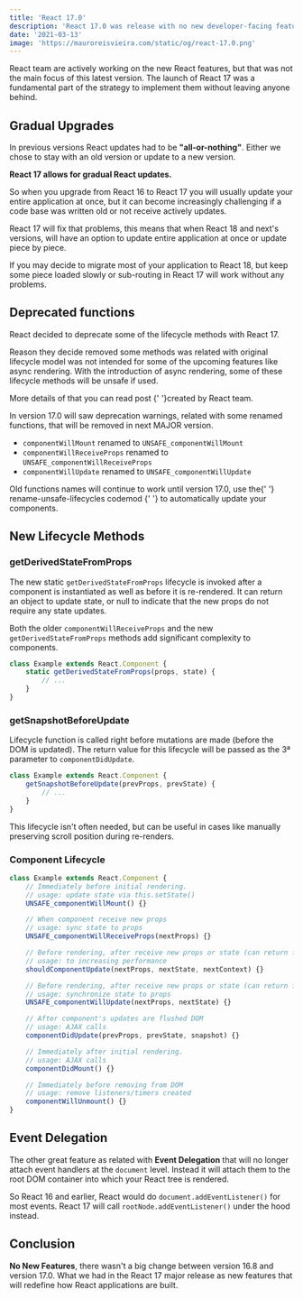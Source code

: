 ```yaml
---
title: 'React 17.0'
description: 'React 17.0 was release with no new developer-facing features, instead React team decided to focused on making it easier to upgrade React itself.'
date: '2021-03-13'
image: 'https://mauroreisvieira.com/static/og/react-17.0.png'
---
```


React team are actively working on the new React features, but that was not the main focus of this latest version.
The launch of React 17 was a fundamental part of the strategy to implement them without leaving anyone behind.

## Gradual Upgrades

In previous versions React updates had to be **"all-or-nothing"**.
Either we chose to stay with an old version or update to a new version.

**React 17 allows for gradual React updates.**

So when you upgrade from React 16 to React 17 you will usually update your entire application at once, but it can become increasingly challenging if a code base was written old or not receive actively updates.

React 17 will fix that problems, this means that when React 18 and next's versions, will have an option to update entire application at once or update piece by piece.

If you may decide to migrate most of your application to React 18, but keep some piece loaded slowly or sub-routing in React 17 will work without any problems.

## Deprecated functions

React decided to deprecate some of the lifecycle methods with React 17.

Reason they decide removed some methods was related with original lifecycle model was not intended for some of the upcoming features like async rendering.
With the introduction of async rendering, some of these lifecycle methods will be unsafe if used.

More details of that you can <Anchor
        target="_blank"
        rel="noopener noreferrer"
        href="https://reactjs.org/blog/2018/03/27/update-on-async-rendering.html"
    >
read post
</Anchor>{' '}created by React team.

In version 17.0 will saw deprecation warnings, related with some renamed functions, that will be removed in next MAJOR version.

-   `componentWillMount` renamed to `UNSAFE_componentWillMount`
-   `componentWillReceiveProps` renamed to `UNSAFE_componentWillReceiveProps`
-   `componentWillUpdate` renamed to `UNSAFE_componentWillUpdate`

<Alert skin="warning">
    Old functions names will continue to work until version 17.0, use the{' '}
    <Anchor
        target="_blank"
        rel="noopener noreferrer"
        href="https://github.com/reactjs/react-codemod#rename-unsafe-lifecycles"
    >
        rename-unsafe-lifecycles codemod
    </Anchor>{' '}
    to automatically update your components.
</Alert>

## New Lifecycle Methods

### getDerivedStateFromProps

The new static `getDerivedStateFromProps` lifecycle is invoked after a component is instantiated as well as before it is re-rendered.
It can return an object to update state, or null to indicate that the new props do not require any state updates.

<Alert skin="warning">
    Both the older <code>componentWillReceiveProps</code> and the new
    <code>getDerivedStateFromProps</code> methods add significant complexity to components.
</Alert>

```jsx
class Example extends React.Component {
    static getDerivedStateFromProps(props, state) {
        // ...
    }
}
```

### getSnapshotBeforeUpdate

Lifecycle function is called right before mutations are made (before the DOM is updated).
The return value for this lifecycle will be passed as the 3ª parameter to `componentDidUpdate`.

```jsx
class Example extends React.Component {
    getSnapshotBeforeUpdate(prevProps, prevState) {
        // ...
    }
}
```

<Alert skin="info">
    This lifecycle isn't often needed, but can be useful in cases like manually
    preserving scroll position during re-renders.
</Alert>

### Component Lifecycle

```jsx
class Example extends React.Component {
    // Immediately before initial rendering.
    // usage: update state via this.setState()
    UNSAFE_componentWillMount() {}

    // When component receive new props
    // usage: sync state to props
    UNSAFE_componentWillReceiveProps(nextProps) {}

    // Before rendering, after receive new props or state (can return false to prevent rendering)
    // usage: to increasing performance
    shouldComponentUpdate(nextProps, nextState, nextContext) {}

    // Before rendering, after receive new props or state (can return false to prevent rendering)
    // usage: synchronize state to props
    UNSAFE_componentWillUpdate(nextProps, nextState) {}

    // After component's updates are flushed DOM
    // usage: AJAX calls
    componentDidUpdate(prevProps, prevState, snapshot) {}

    // Immediately after initial rendering.
    // usage: AJAX calls
    componentDidMount() {}

    // Immediately before removing from DOM
    // usage: remove listeners/timers created
    componentWillUnmount() {}
}
```

## Event Delegation

The other great feature as related with **Event Delegation** that will no longer attach event handlers at the `document` level.
Instead it will attach them to the root DOM container into which your React tree is rendered.

So React 16 and earlier, React would do `document.addEventListener()` for most events.
React 17 will call `rootNode.addEventListener()` under the hood instead.

## Conclusion

**No New Features**, there wasn't a big change between version 16.8 and version 17.0.
What we had in the React 17 major release as new features that will redefine how React applications are built.
